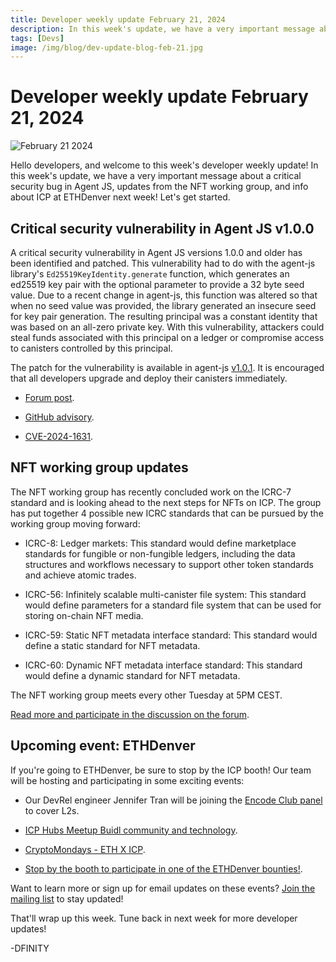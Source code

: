 ```yaml
---
title: Developer weekly update February 21, 2024
description: In this week's update, we have a very important message about a critical security bug in Agent JS, updates from the NFT working group, and info about ICP at ETHDenver next week!
tags: [Devs]
image: /img/blog/dev-update-blog-feb-21.jpg
---
```


# Developer weekly update February 21, 2024

![February 21 2024](../../static/img/blog/dev-update-blog-feb-21.jpg)

Hello developers, and welcome to this week's developer weekly update! In this week's update, we have a very important message about a critical security bug in Agent JS, updates from the NFT working group, and info about ICP at ETHDenver next week! Let's get started.

## Critical security vulnerability in Agent JS v1.0.0

A critical security vulnerability in Agent JS versions 1.0.0 and older has been identified and patched. This vulnerability had to do with the agent-js library's `Ed25519KeyIdentity.generate` function, which generates an ed25519 key pair with the optional parameter to provide a 32 byte seed value. Due to a recent change in agent-js, this function was altered so that when no seed value was provided, the library generated an insecure seed for key pair generation. The resulting principal was a constant identity that was based on an all-zero private key. With this vulnerability, attackers could steal funds associated with this principal on a ledger or compromise access to canisters controlled by this principal. 

The patch for the vulnerability is available in agent-js [v1.0.1](https://github.com/dfinity/agent-js/releases/tag/v1.0.1). It is encouraged that all developers upgrade and deploy their canisters immediately.

- [Forum post](https://forum.dfinity.org/t/agent-js-insecure-key-generation-in-ed25519keyidentity-generate/27732).

- [GitHub advisory](https://github.com/advisories/GHSA-c9vv-fhgv-cjc3).

- [CVE-2024-1631](https://nvd.nist.gov/vuln/detail/CVE-2024-1631).

## NFT working group updates

The NFT working group has recently concluded work on the ICRC-7 standard and is looking ahead to the next steps for NFTs on ICP. The group has put together 4 possible new ICRC standards that can be pursued by the working group moving forward:

- ICRC-8: Ledger markets: This standard would define marketplace standards for fungible or non-fungible ledgers, including the data structures and workflows necessary to support other token standards and achieve atomic trades. 

- ICRC-56: Infinitely scalable multi-canister file system: This standard would define parameters for a standard file system that can be used for storing on-chain NFT media. 

- ICRC-59: Static NFT metadata interface standard: This standard would define a static standard for NFT metadata. 

- ICRC-60: Dynamic NFT metadata interface standard: This standard would define a dynamic standard for NFT metadata. 

The NFT working group meets every other Tuesday at 5PM CEST. 

[Read more and participate in the discussion on the forum](https://forum.dfinity.org/t/nft-working-group-next-steps-icrc-8-icrc-56-icrc-59-icrc-60/27698).

## Upcoming event: ETHDenver

If you're going to ETHDenver, be sure to stop by the ICP booth! Our team will be hosting and participating in some exciting events:

- Our DevRel engineer Jennifer Tran will be joining the [Encode Club panel](https://www.encode.club/denver2024) to cover L2s. 

- [ICP Hubs Meetup Buidl community and technology](https://lu.ma/icp-denver).

- [CryptoMondays - ETH X ICP](https://www.meetup.com/cryptomondays-denver/events/298354132/?utm_medium=referral&utm_campaign=share-btn_savedevents_share_modal&utm_source=link).

- [Stop by the booth to participate in one of the ETHDenver bounties!](https://www.ethdenver.com/buidlathon).

Want to learn more or sign up for email updates on these events? [Join the mailing list](https://mailchi.mp/internetcomputer/ethdenver2024) to stay updated! 

That'll wrap up this week. Tune back in next week for more developer updates!

-DFINITY


